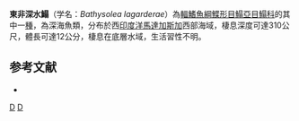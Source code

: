 {{Speciesbox
| taxon = Bathysolea lagarderae
| binomial_authority = [[Quéro|Quéro]] & [[Desoutter|Desoutter]], 1990
| status = NE
| status_system = IUCN3.1
}}

'''東非深水鰨'''（学名：''Bathysolea lagarderae''）為[[輻鰭魚綱|輻鰭魚綱]][[鰈形目|鰈形目]][[鰨亞目|鰨亞目]][[鰨科|鰨科]]的其中一[[種|種]]，為深海魚類，分布於西[[印度洋|印度洋]][[馬達加斯加|馬達加斯加]]西部海域，棲息深度可達310公尺，體長可達12公分，棲息在底層水域，生活習性不明。

==参考文献==
*{{FishBase_species|genus=Barnardichthys|species=lagarderae|year=2014|month=4}}

{{魚類小作品}}
{{Taxonbar}}
[[Category:1990年描述的鱼类|D]]
[[Category:深水鰨屬|D]]